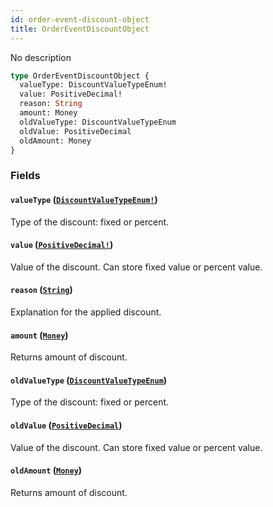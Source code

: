 ```yaml
---
id: order-event-discount-object
title: OrderEventDiscountObject
---
```


No description

```graphql
type OrderEventDiscountObject {
  valueType: DiscountValueTypeEnum!
  value: PositiveDecimal!
  reason: String
  amount: Money
  oldValueType: DiscountValueTypeEnum
  oldValue: PositiveDecimal
  oldAmount: Money
}
```

### Fields

#### `valueType` ([`DiscountValueTypeEnum!`](/developer/api-reference/enums/discount-value-type-enum))

Type of the discount: fixed or percent.

#### `value` ([`PositiveDecimal!`](/developer/api-reference/scalars/positive-decimal))

Value of the discount. Can store fixed value or percent value.

#### `reason` ([`String`](/developer/api-reference/scalars/string))

Explanation for the applied discount.

#### `amount` ([`Money`](/developer/api-reference/objects/money))

Returns amount of discount.

#### `oldValueType` ([`DiscountValueTypeEnum`](/developer/api-reference/enums/discount-value-type-enum))

Type of the discount: fixed or percent.

#### `oldValue` ([`PositiveDecimal`](/developer/api-reference/scalars/positive-decimal))

Value of the discount. Can store fixed value or percent value.

#### `oldAmount` ([`Money`](/developer/api-reference/objects/money))

Returns amount of discount.
